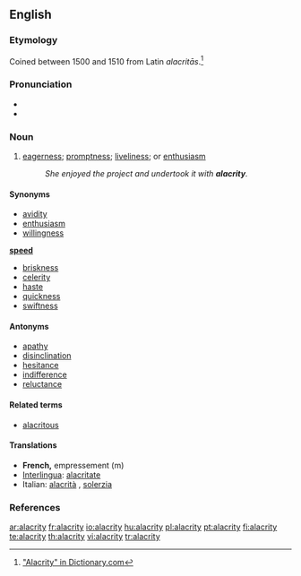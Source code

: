 ==English==

===Etymology===
Coined between 1500 and 1510 from Latin ''alacritās''.<ref>[http://dictionary.reference.com/browse/alacrity "Alacrity" in Dictionary.com]</ref>

===Pronunciation===
*{{IPA|//əˈlækrɪti//}}
*{{audio|en-us-alacrity.ogg|Audio (US)}}

===Noun===
{{en-noun|alacrities}}

# [[eagerness]]; [[promptness]]; [[liveliness]]; or [[enthusiasm]]
#:''She enjoyed the project and undertook it with '''alacrity'''.''

====Synonyms====
* [[avidity]]
* [[enthusiasm]]
* [[willingness]]
'''[[speed]]'''
* [[briskness]]
* [[celerity]]
* [[haste]]
* [[quickness]]
* [[swiftness]]

====Antonyms====
* [[apathy]]
* [[disinclination]]
* [[hesitance]]
* [[indifference]]
* [[reluctance]]

====Related terms====
* [[alacritous]]

====Translations====
* '''French,''' empressement (m)
*[[Interlingua]]: [[alacritate]]
*Italian: [[alacrità]] {{f}}, [[solerzia]] {{f}}

===References===

<div class="references"><references/></div>

[[ar:alacrity]]
[[fr:alacrity]]
[[io:alacrity]]
[[hu:alacrity]]
[[pl:alacrity]]
[[pt:alacrity]]
[[fi:alacrity]]
[[te:alacrity]]
[[th:alacrity]]
[[vi:alacrity]]
[[tr:alacrity]]